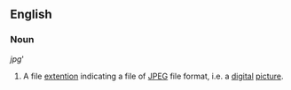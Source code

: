 ==English==

===Noun===
''jpg'''
#A file [[extention]] indicating a file of [[JPEG]] file format, i.e. a [[digital]] [[picture]].